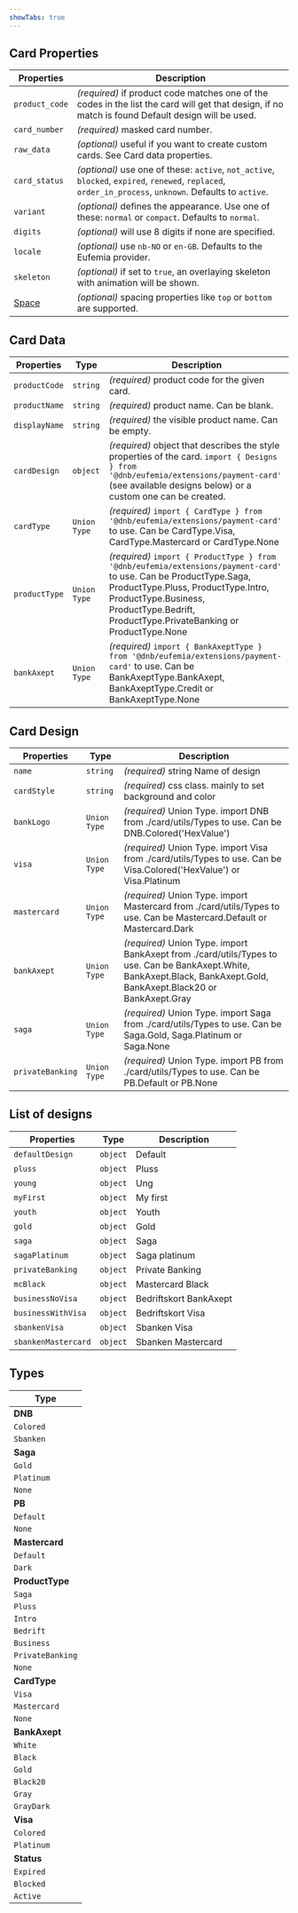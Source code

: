 ```yaml
---
showTabs: true
---
```


## Card Properties

| Properties                              | Description                                                                                                                                              |
| --------------------------------------- | -------------------------------------------------------------------------------------------------------------------------------------------------------- |
| `product_code`                          | _(required)_ if product code matches one of the codes in the list the card will get that design, if no match is found Default design will be used.       |
| `card_number`                           | _(required)_ masked card number.                                                                                                                         |
| `raw_data`                              | _(optional)_ useful if you want to create custom cards. See Card data properties.                                                                        |
| `card_status`                           | _(optional)_ use one of these: `active`, `not_active`, `blocked`, `expired`, `renewed`, `replaced`, `order_in_process`, `unknown`. Defaults to `active`. |
| `variant`                               | _(optional)_ defines the appearance. Use one of these: `normal` or `compact`. Defaults to `normal`.                                                      |
| `digits`                                | _(optional)_ will use 8 digits if none are specified.                                                                                                    |
| `locale`                                | _(optional)_ use `nb-NO` or `en-GB`. Defaults to the Eufemia provider.                                                                                   |
| `skeleton`                              | _(optional)_ if set to `true`, an overlaying skeleton with animation will be shown.                                                                      |
| [Space](/uilib/layout/space/properties) | _(optional)_ spacing properties like `top` or `bottom` are supported.                                                                                    |

## Card Data

| Properties    | Type         | Description                                                                                                                                                                                                                                        |
| ------------- | ------------ | -------------------------------------------------------------------------------------------------------------------------------------------------------------------------------------------------------------------------------------------------- |
| `productCode` | `string`     | _(required)_ product code for the given card.                                                                                                                                                                                                      |
| `productName` | `string`     | _(required)_ product name. Can be blank.                                                                                                                                                                                                           |
| `displayName` | `string`     | _(required)_ the visible product name. Can be empty.                                                                                                                                                                                               |
| `cardDesign`  | `object`     | _(required)_ object that describes the style properties of the card. `import { Designs } from '@dnb/eufemia/extensions/payment-card'` (see available designs below) or a custom one can be created.                                                |
| `cardType`    | `Union Type` | _(required)_ `import { CardType } from '@dnb/eufemia/extensions/payment-card'` to use. Can be CardType.Visa, CardType.Mastercard or CardType.None                                                                                                  |
| `productType` | `Union Type` | _(required)_ `import { ProductType } from '@dnb/eufemia/extensions/payment-card'` to use. Can be ProductType.Saga, ProductType.Pluss, ProductType.Intro, ProductType.Business, ProductType.Bedrift, ProductType.PrivateBanking or ProductType.None |
| `bankAxept`   | `Union Type` | _(required)_ `import { BankAxeptType } from '@dnb/eufemia/extensions/payment-card'` to use. Can be BankAxeptType.BankAxept, BankAxeptType.Credit or BankAxeptType.None                                                                             |

## Card Design

| Properties       | Type         | Description                                                                                                                                                            |
| ---------------- | ------------ | ---------------------------------------------------------------------------------------------------------------------------------------------------------------------- |
| `name`           | `string`     | _(required)_ string Name of design                                                                                                                                     |
| `cardStyle`      | `string`     | _(required)_ css class. mainly to set background and color                                                                                                             |
| `bankLogo`       | `Union Type` | _(required)_ Union Type. import DNB from ./card/utils/Types to use. Can be DNB.Colored('HexValue')                                                                     |
| `visa`           | `Union Type` | _(required)_ Union Type. import Visa from ./card/utils/Types to use. Can be Visa.Colored('HexValue') or Visa.Platinum                                                  |
| `mastercard`     | `Union Type` | _(required)_ Union Type. import Mastercard from ./card/utils/Types to use. Can be Mastercard.Default or Mastercard.Dark                                                |
| `bankAxept`      | `Union Type` | _(required)_ Union Type. import BankAxept from ./card/utils/Types to use. Can be BankAxept.White, BankAxept.Black, BankAxept.Gold, BankAxept.Black20 or BankAxept.Gray |
| `saga`           | `Union Type` | _(required)_ Union Type. import Saga from ./card/utils/Types to use. Can be Saga.Gold, Saga.Platinum or Saga.None                                                      |
| `privateBanking` | `Union Type` | _(required)_ Union Type. import PB from ./card/utils/Types to use. Can be PB.Default or PB.None                                                                        |

## List of designs

| Properties          | Type     | Description            |
| ------------------- | -------- | ---------------------- |
| `defaultDesign`     | `object` | Default                |
| `pluss`             | `object` | Pluss                  |
| `young`             | `object` | Ung                    |
| `myFirst`           | `object` | My first               |
| `youth`             | `object` | Youth                  |
| `gold`              | `object` | Gold                   |
| `saga`              | `object` | Saga                   |
| `sagaPlatinum`      | `object` | Saga platinum          |
| `privateBanking`    | `object` | Private Banking        |
| `mcBlack`           | `object` | Mastercard Black       |
| `businessNoVisa`    | `object` | Bedriftskort BankAxept |
| `businessWithVisa`  | `object` | Bedriftskort Visa      |
| `sbankenVisa`       | `object` | Sbanken Visa           |
| `sbankenMastercard` | `object` | Sbanken Mastercard     |

## Types

| Type             |
| ---------------- |
| **DNB**          |
| `Colored`        |
| `Sbanken`        |
| **Saga**         |
| `Gold`           |
| `Platinum`       |
| `None`           |
| **PB**           |
| `Default`        |
| `None`           |
| **Mastercard**   |
| `Default`        |
| `Dark`           |
| **ProductType**  |
| `Saga`           |
| `Pluss`          |
| `Intro`          |
| `Bedrift`        |
| `Business`       |
| `PrivateBanking` |
| `None`           |
| **CardType**     |
| `Visa`           |
| `Mastercard`     |
| `None`           |
| **BankAxept**    |
| `White`          |
| `Black`          |
| `Gold`           |
| `Black20`        |
| `Gray`           |
| `GrayDark`       |
| **Visa**         |
| `Colored`        |
| `Platinum`       |
| **Status**       |
| `Expired`        |
| `Blocked`        |
| `Active`         |
